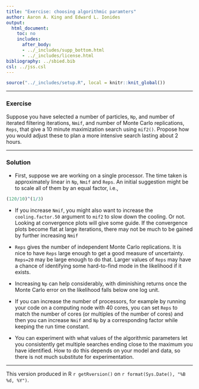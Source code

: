 ```yaml
---
title: "Exercise: choosing algorithmic paramters"
author: Aaron A. King and Edward L. Ionides
output:
  html_document:
    toc: no
    includes:
      after_body:
      - ../_includes/supp_bottom.html
      - ../_includes/license.html
bibliography: ../sbied.bib
csl: ../jss.csl
---
```


```r
source("../_includes/setup.R", local = knitr::knit_global())
```

-----------------------------------

### Exercise

Suppose you have selected a number of particles, `Np`, and number of iterated filtering iterations, `Nmif`, and number of Monte Carlo replications, `Reps`, that give a 10 minute maximization search using `mif2()`. Propose how you would adjust these to plan a more intensive search lasting about 2 hours.

---------

### Solution

* First, suppose we are working on a single processor. The time taken is approximately linear in `Np`, `Nmif` and `Reps`. An initial suggestion might be to scale all of them by an equal factor, i.e.,
```r
(120/10)^(1/3)
```

* If you increase `Nmif`, you might also want to increase the `cooling.factor.50` argument to `mif2` to slow down the cooling. Or not. Looking at convergence plots will give some guide. If the convergence plots become flat at large iterations, there may not be much to be gained by further increasing `Nmif`

* `Reps` gives the number of independent Monte Carlo replications. It is nice to have `Reps` large enough to get a good measure of uncertainty. `Reps=20` may be large enough to do that. Larger values of `Reps` may have a chance of identifying some hard-to-find mode in the likelihood if it exists.

* Increasing `Np` can help considerably, with diminishing returns once the Monte Carlo error on the likelihood falls below one log unit. 

* If you can increase the number of processors, for example by running your code on a computing node with 40 cores, you can set `Reps` to match the number of cores (or multiples of the number of cores) and then you can increase `Nmif` and `Np` by a corresponding factor while keeping the run time constant.

* You can experiment with what values of the algorithmic parameters let you consistently get multiple searches ending close to the maximum you have identified. How to do this depends on your model and data, so there is not much substitute for experimentation.

----------------------------------

This version produced in R `r getRversion()` on `r format(Sys.Date(), "%B %d, %Y")`.
